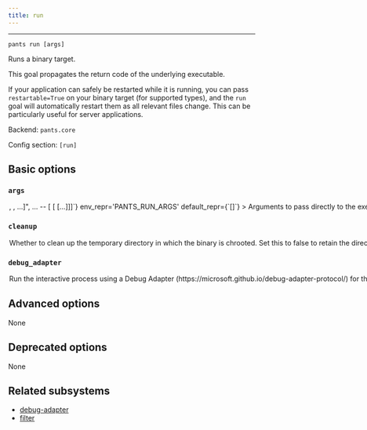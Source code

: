 ```yaml
---
title: run
---
```



---

```
pants run [args]
```

Runs a binary target.

This goal propagates the return code of the underlying executable.

If your application can safely be restarted while it is running, you can pass `restartable=True` on your binary target (for supported types), and the `run` goal will automatically restart them as all relevant files change. This can be particularly useful for server applications.

Backend: <span className="color--primary">`pants.core`</span>

Config section: <span className="color--primary">`[run]`</span>

<span className={styles.options}>

## Basic options

### `args`

<Option
  cli_repr={`--run-args="[<shell_str>, <shell_str>, ...]", ... -- [<shell_str> [<shell_str> [...]]]`}
  env_repr='PANTS_RUN_ARGS'
  default_repr={`[]`}
>

Arguments to pass directly to the executed target, e.g. `--run-args='val1 val2 --debug'`.

</Option>

### `cleanup`

<Option
  cli_repr={`--[no-]run-cleanup`}
  env_repr='PANTS_RUN_CLEANUP'
  default_repr={`True`}
  removal_version='2.16.0.dev1'
  removal_hint={'Use the global `keep_sandboxes` option instead.'}
>

Whether to clean up the temporary directory in which the binary is chrooted. Set this to false to retain the directory, e.g., for debugging.

Note that setting the global --keep-sandboxes option may also conserve this directory, along with those of all other processes that Pants executes. This option is more selective and controls just the target binary&#x27;s directory.

</Option>

### `debug_adapter`

<Option
  cli_repr={`--[no-]run-debug-adapter`}
  env_repr='PANTS_RUN_DEBUG_ADAPTER'
  default_repr={`False`}
>

Run the interactive process using a Debug Adapter (https://microsoft.github.io/debug-adapter-protocol/) for the language if supported.

The interactive process used will be immediately blocked waiting for a client before continuing.

</Option>

## Advanced options

None

## Deprecated options

None

## Related subsystems

- [debug-adapter](../subsystems/debug-adapter.mdx)
- [filter](../goals/filter.mdx)

</span>
